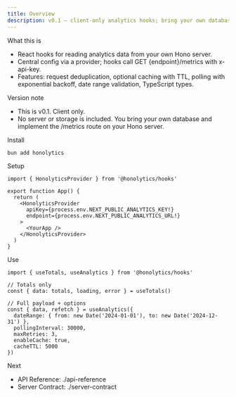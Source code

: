 ```yaml
---
title: Overview
description: v0.1 — client-only analytics hooks; bring your own database.
---
```


What this is
- React hooks for reading analytics data from your own Hono server.
- Central config via a provider; hooks call GET {endpoint}/metrics with x-api-key.
- Features: request deduplication, optional caching with TTL, polling with exponential backoff, date range validation, TypeScript types.

Version note
- This is v0.1. Client only.
- No server or storage is included. You bring your own database and implement the /metrics route on your Hono server.

Install
```bash
bun add honolytics
```

Setup
```tsx
import { HonolyticsProvider } from '@honolytics/hooks'

export function App() {
  return (
    <HonolyticsProvider
      apiKey={process.env.NEXT_PUBLIC_ANALYTICS_KEY!}
      endpoint={process.env.NEXT_PUBLIC_ANALYTICS_URL!}
    >
      <YourApp />
    </HonolyticsProvider>
  )
}
```

Use
```tsx
import { useTotals, useAnalytics } from '@honolytics/hooks'

// Totals only
const { data: totals, loading, error } = useTotals()

// Full payload + options
const { data, refetch } = useAnalytics({
  dateRange: { from: new Date('2024-01-01'), to: new Date('2024-12-31') },
  pollingInterval: 30000,
  maxRetries: 3,
  enableCache: true,
  cacheTTL: 5000
})
```

Next
- API Reference: ./api-reference
- Server Contract: ./server-contract
